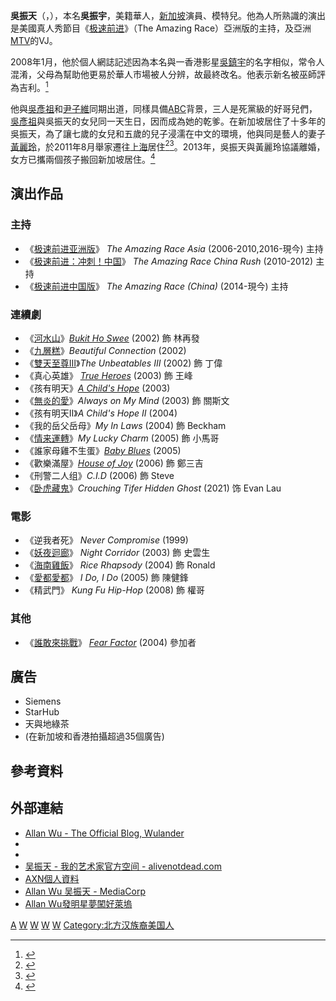 {{Link style|time=2015-12-11T08:45:15+00:00}}
{{noteTA
|1=zh-hans:极速前进; zh-tw:驚險大挑戰; zh-hk:奪寶奇Show;
|2=zh-hans:极速前进：冲刺！中国;zh-hk:極速前進：沖刺！中國;zh-tw:極速前進：沖刺！中國;
|3=zh-hans:极速前进中国版;zh-hant:極速前進中國版;zh-tw:極速前進中國版;zh-hk:極速前進中國版;zh-mo:極速前進中國版;
}}
{{藝人
| 姓名 = 吳振天
| 類型 = 男演員
| 圖片 = 
| 圖片尺寸 = 
| 圖片簡介 = 
| 原名 = 吳振宇
| 英文名 = Allan Wu
| 羅馬拼音 = Wu Zhen Tian
| 綽號 = 
| 國籍 = {{USA}}
| 籍貫 = [[中國|中國]][[遼寧省|遼寧省]]
| 出生日期 ={{birth date and age|1972|6|11}}
| 出生地點 = {{USA}}[[加州|加州]][[聖莫尼卡|聖莫尼卡]]
| 逝世日期 =  
| 逝世地點 = 
| 職業 = [[主持人|主持人]]、[[演員|演員]]、[[模特兒|模特兒]]
| 語言 = [[英文|英文]]、[[華語|華語]]、[[粵語|粵語]]
| 母校 = [[加州大學伯克利分校|加州大學伯克利分校]]
| 宗教信仰 = 
| 配偶 = {{marriage|[[:en:Wong_Li-Lin|黃麗玲]]|2003|2013|reason=divorced}}
| 兒女 = 1女1子
| 音樂類型 = 
| 演奏樂器 = 
| 出身地 = 
| 出道作 = 
| 出道日期 = 
| 代表作 = 
| 活躍年代 = 
| 唱片公司 = 
| 經紀公司 = 
| 網站 = [http://www.wulander.com/ Allan Wu - The Official Blog, Wulander]
| 相關團體 = 
| awards = 
| IMDb = 1422819
}}

'''吳振天'''（'''{{lang|en|Allan Wu}}'''，{{bd|1972年|6月11日}}），本名'''吳振宇'''，美籍華人，[[新加坡|新加坡]]演員、模特兒。他為人所熟識的演出是美國真人秀節目《[[极速前进|极速前进]]》（The Amazing Race）亞洲版的主持，及亞洲[[MTV|MTV]]的VJ。

2008年1月，他於個人網誌記述因為本名與一香港影星[[吳鎮宇|吳鎮宇]]的名字相似，常令人混淆，父母為幫助他更易於華人市場被人分辨，故最終改名。他表示新名被巫師評為吉利。<ref>{{cite news|title=What's Up with My Chinese Name??|url=http://www.alivenotdead.com/allanwu/What-s+Up+with+My+Chinese+Name--profile-83747.html|publisher=alivenotdead.com|date=2008-01-14|language=en|accessdate=2008-01-24|archive-date=2008-01-25|archive-url=https://web.archive.org/web/20080125033332/http://www.alivenotdead.com/allanwu/What-s%2BUp%2Bwith%2BMy%2BChinese%2BName--profile-83747.html|dead-url=no}}</ref>

他與[[吳彥祖|吳彥祖]]和[[尹子維|尹子維]]同期出道，同樣具備[[香蕉人|ABC]]背景，三人是死黨級的好哥兒們，[[吳彥祖|吳彥祖]]與吳振天的女兒同一天生日，因而成為她的乾爹。在新加坡居住了十多年的吳振天，為了讓七歲的女兒和五歲的兒子浸濡在中文的環境，他與同是藝人的妻子[[:en:Wong_Liling|黃麗玲]]，於2011年8月舉家遷往[[上海|上海]]居住<ref>{{cite news|title=吳振天嘆上海文化差異大|url=http://www.chinapress.com.my/node/249049|publisher=中國報新聞網|date=2011-09-07|language=zh-hant}}{{dead link|date=2017年12月 |bot=InternetArchiveBot |fix-attempted=yes }}</ref><ref>{{cite news|title=全家迁往上海　吴振天忙找工作|url=http://news.omy.sg/Showbiz/E-News/Story/OMYStory201109241545-278140.html|publisher=omy|date=2011-09-24|language=zh-hans|deadurl=yes|archiveurl=https://web.archive.org/web/20140512221121/http://news.omy.sg/Showbiz/E-News/Story/OMYStory201109241545-278140.html|archivedate=2014-05-12|accessdate=2012-01-17}}</ref>。2013年，吳振天與黃麗玲協議離婚，女方已攜兩個孩子搬回新加坡居住。<ref>{{cite news|title=結束10年婚姻 麗玲 吳振天離婚|url=http://www.chinapress.com.my/node/430956|publisher=《中國報》|date=2013-06-14|language=zh-hant|deadurl=yes|archiveurl=https://web.archive.org/web/20150313175237/http://www.chinapress.com.my/node/430956|archivedate=2015-03-13|accessdate=2014-05-12}}</ref>

==演出作品==
===主持===
*《[[极速前进亚洲版|极速前进亚洲版]]》 ''The Amazing Race Asia'' (2006-2010,2016-現今) 主持
*《[[极速前进：冲刺！中国|极速前进：冲刺！中国]]》 ''The Amazing Race China Rush'' (2010-2012) 主持
*《[[极速前进中国版|极速前进中国版]]》 ''The Amazing Race (China)'' (2014-現今) 主持

===連續劇===
*《[[河水山_(電視劇)|河水山]]》''[[:en:Bukit_Ho_Swee|Bukit Ho Swee]]'' (2002) 飾 林再發
*《[[九層糕_(電視劇)|九層糕]]》''Beautiful Connection'' (2002)
*《[[雙天至尊Ⅲ|雙天至尊Ⅲ]]》''The Unbeatables III'' (2002) 飾 丁偉
*《真心英雄》 ''[[:en:True_Heroes_(TV_series)|True Heroes]]'' (2003) 飾 王峰
*《孩有明天》''[[:en:A_Child's_Hope|A Child's Hope]]'' (2003)
*《[[無炎的愛|無炎的愛]]》''Always on My Mind'' (2003) 飾 關斯文
*《孩有明天Ⅱ》''A Child's Hope II'' (2004)
*《我的岳父岳母》''My In Laws'' (2004) 飾 Beckham
*《[[情来運轉|情来運轉]]》''My Lucky Charm'' (2005) 飾 小馬哥
*《誰家母雞不生蛋》''[[:en:Baby_Blues_(Singapore_TV_series)|Baby Blues]]'' (2005)
*《歡樂滿屋》''[[:en:House_of_Joy|House of Joy]]'' (2006) 飾 鄭三吉
*《刑警二人组》''C.I.D'' (2006) 飾 Steve
*《[[卧虎藏鬼|卧虎藏鬼]]》''Crouching Tifer Hidden Ghost'' (2021) 饰 Evan Lau

===電影===
*《逆我者死》 ''Never Compromise'' (1999)
*《[[妖夜迴廊|妖夜迴廊]]》 ''Night Corridor'' (2003) 飾 史雲生
*《[[海南雞飯_(電影)|海南雞飯]]》 ''Rice Rhapsody'' (2004) 飾 Ronald
*《[[愛都愛都|愛都愛都]]》 ''I Do, I Do'' (2005) 飾 陳健鋒
*《精武門》 ''Kung Fu Hip-Hop'' (2008) 飾 權哥

===其他===
*《[[誰敢來挑戰|誰敢來挑戰]]》 ''[[:en:Fear_Factor|Fear Factor]]'' (2004) 參加者

==廣告==
* Siemens
* StarHub
* 天與地綠茶
* (在新加坡和香港拍攝超過35個廣告)

==參考資料==
{{reflist}}

==外部連結==
*[http://www.wulander.com/ Allan Wu - The Official Blog, Wulander]{{Wayback|url=http://www.wulander.com/ |date=20120119004225 }}
*{{Twitter|wulander}}
*{{Sinaweibo|allanwu}}
*[http://www.alivenotdead.com/allanwu 吴振天 - 我的艺术家官方空间 - alivenotdead.com]{{Wayback|url=http://www.alivenotdead.com/allanwu |date=20080124022937 }}
*[http://amazing-race-asia.axn-asia.com/about/allan-wu/ AXN個人資料]{{Wayback|url=http://amazing-race-asia.axn-asia.com/about/allan-wu/ |date=20071020045317 }}
*[https://web.archive.org/web/20120905144430/http://entertainment.xin.msn.com/en/celebrity/bios/Allan-Wu.aspx Allan Wu 吴振天 - MediaCorp]
*[https://web.archive.org/web/20100507012133/http://www.lifetv.com.my/node/20170 Allan Wu發明星夢闖好萊塢]

{{极速前进}}
{{Authority control}}
[[Category:吳姓|A]]
[[Category:美国华裔演员|W]]
[[Category:新加坡男演員|W]]
[[Category:新加坡電視演員|W]]
[[Category:前新傳媒電視藝人|W]]
[[Category:北方汉族裔美国人|Category:北方汉族裔美国人]]